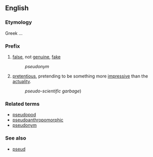 ==English==
===Etymology===
Greek ... <!--more needed here-->

===Prefix===
#[[false]], not [[genuine]], [[fake]]
#:''pseudonym''
#[[pretentious]], pretending to be something more [[impressive]] than the [[actuality]].
#:''pseudo-scientific garbage'')

===Related terms===
*[[pseudopod]]
*[[pseudoanthropomorphic]]
*[[pseudonym]]

===See also===
*[[pseud]]
